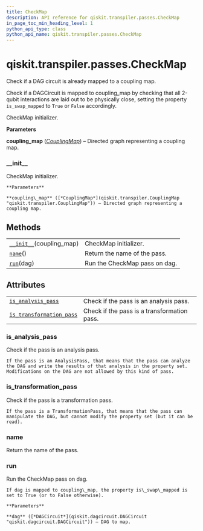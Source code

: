 ```yaml
---
title: CheckMap
description: API reference for qiskit.transpiler.passes.CheckMap
in_page_toc_min_heading_level: 1
python_api_type: class
python_api_name: qiskit.transpiler.passes.CheckMap
---
```


<span id="qiskit-transpiler-passes-checkmap" />

# qiskit.transpiler.passes.CheckMap

<Class id="qiskit.transpiler.passes.CheckMap" github="https://github.com/qiskit/qiskit/tree/stable/0.16/qiskit/transpiler/passes/utils/check_map.py" signature="CheckMap(*args, **kwargs)">
  Check if a DAG circuit is already mapped to a coupling map.

  Check if a DAGCircuit is mapped to coupling\_map by checking that all 2-qubit interactions are laid out to be physically close, setting the property `is_swap_mapped` to `True` or `False` accordingly.

  CheckMap initializer.

  **Parameters**

  **coupling\_map** ([*CouplingMap*](qiskit.transpiler.CouplingMap "qiskit.transpiler.CouplingMap")) – Directed graph representing a coupling map.

  ### \_\_init\_\_

  <Function id="qiskit.transpiler.passes.CheckMap.__init__" name="__init__" signature="__init__(coupling_map)">
    CheckMap initializer.

    **Parameters**

    **coupling\_map** ([*CouplingMap*](qiskit.transpiler.CouplingMap "qiskit.transpiler.CouplingMap")) – Directed graph representing a coupling map.
  </Function>

  ## Methods

  |                                                                                                                       |                               |
  | --------------------------------------------------------------------------------------------------------------------- | ----------------------------- |
  | [`__init__`](#qiskit.transpiler.passes.CheckMap.__init__ "qiskit.transpiler.passes.CheckMap.__init__")(coupling\_map) | CheckMap initializer.         |
  | [`name`](#qiskit.transpiler.passes.CheckMap.name "qiskit.transpiler.passes.CheckMap.name")()                          | Return the name of the pass.  |
  | [`run`](#qiskit.transpiler.passes.CheckMap.run "qiskit.transpiler.passes.CheckMap.run")(dag)                          | Run the CheckMap pass on dag. |

  ## Attributes

  |                                                                                                                                                  |                                             |
  | ------------------------------------------------------------------------------------------------------------------------------------------------ | ------------------------------------------- |
  | [`is_analysis_pass`](#qiskit.transpiler.passes.CheckMap.is_analysis_pass "qiskit.transpiler.passes.CheckMap.is_analysis_pass")                   | Check if the pass is an analysis pass.      |
  | [`is_transformation_pass`](#qiskit.transpiler.passes.CheckMap.is_transformation_pass "qiskit.transpiler.passes.CheckMap.is_transformation_pass") | Check if the pass is a transformation pass. |

  ### is\_analysis\_pass

  <Function id="qiskit.transpiler.passes.CheckMap.is_analysis_pass" name="is_analysis_pass" signature="property is_analysis_pass">
    Check if the pass is an analysis pass.

    If the pass is an AnalysisPass, that means that the pass can analyze the DAG and write the results of that analysis in the property set. Modifications on the DAG are not allowed by this kind of pass.
  </Function>

  ### is\_transformation\_pass

  <Function id="qiskit.transpiler.passes.CheckMap.is_transformation_pass" name="is_transformation_pass" signature="property is_transformation_pass">
    Check if the pass is a transformation pass.

    If the pass is a TransformationPass, that means that the pass can manipulate the DAG, but cannot modify the property set (but it can be read).
  </Function>

  ### name

  <Function id="qiskit.transpiler.passes.CheckMap.name" name="name" signature="name()">
    Return the name of the pass.
  </Function>

  ### run

  <Function id="qiskit.transpiler.passes.CheckMap.run" name="run" signature="run(dag)">
    Run the CheckMap pass on dag.

    If dag is mapped to coupling\_map, the property is\_swap\_mapped is set to True (or to False otherwise).

    **Parameters**

    **dag** ([*DAGCircuit*](qiskit.dagcircuit.DAGCircuit "qiskit.dagcircuit.DAGCircuit")) – DAG to map.
  </Function>
</Class>

